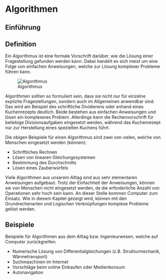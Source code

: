 # Algorithmen

## Einführung

## Definition

Ein Algorithmus ist eine formale Vorschrift darüber, wie die Lösung einer Fragestellung gefunden werden kann. Dabei handelt es sich meist um eine Folge von einfachen Anweisungen, welche zur Lösung komplexer Probleme führen kann. 

![Algorithmus](00-bilder/algorithmus.svg)

Algorithmen sollten so formuliert sein, dass sie nicht nur für einzelne explizite Fragestellungen, sondern auch im Allgemeinen anwendbar sind. Das wird am Beispiel des schriftliche Dividierens oder anhand eines Kuchenrezepts deutlich. Beide bestehen aus einfachen Anweisungen und lösen ein komplexeres Problem. Allerdings kann die Rechenvorschrift für beliebige Divisionsaufgaben eingesetzt werden, während das Kuchenrezept nur zur Herstellung eines speziellen Kuchens führt. 

Die obigen Beispiele für einen Algorithmus sind zwei von vielen, welche von Menschen eingesetzt werden (können):

* Schriftliches Rechnen
* Lösen von linearen Gleichungssystemen
* Bestimmung des Durchschnitts
* Lösen eines Zauberwürfels

Viele Algorithmen aus unserem Alltag sind aus sehr elementaren Anweisungen aufgebaut. Trotz der Einfachheit der Anweisungen, können sie von Menschen nicht eingesetzt werden, da die erforderliche Anzahl von Operationen sehr hoch sein kann. An dieser Stelle kommen Computer zum Einsatz. Wie in diesem Kapitel gezeigt wird, können mit den Grundrechenarten und Logischen Verknüpfungen komplexe Probleme gelöst werden. 

## Beispiele 

Beispiele für Algorithmen aus dem Alltag bzw. Ingenieurwesen, welche auf Computer zurückgreifen:

* Numerische Lösung von Differentialgleichungen (z.B. Strukturmechanik, Wärmetransport)
* Suchmaschinen im Internet
* Vorschläge beim online Einkaufen oder Medienkonsum
* Autonavigation